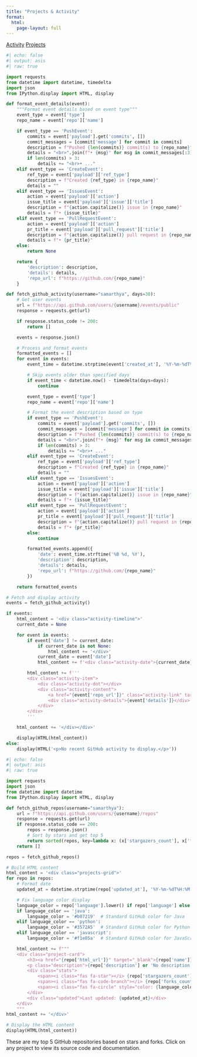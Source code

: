 ---
title: "Projects & Activity"
format:
  html:
    page-layout: full
---

<div class="github-nav">
  <a href="#activity" class="nav-item active" data-target="activity">Activity</a>
  <a href="#projects" class="nav-item" data-target="projects">Projects</a>
  <div class="nav-indicator"></div>
</div>

<div id="activity" class="content-section active">

```{python}
#| echo: false
#| output: asis
#| raw: true

import requests
from datetime import datetime, timedelta
import json
from IPython.display import HTML, display

def format_event_details(event):
    """Format event details based on event type"""
    event_type = event['type']
    repo_name = event['repo']['name']

    if event_type == 'PushEvent':
        commits = event['payload'].get('commits', [])
        commit_messages = [commit['message'] for commit in commits]
        description = f"Pushed {len(commits)} commit(s) to {repo_name}"
        details = "<br>".join(f"• {msg}" for msg in commit_messages[:3])
        if len(commits) > 3:
            details += "<br>• ..."
    elif event_type == 'CreateEvent':
        ref_type = event['payload']['ref_type']
        description = f"Created {ref_type} in {repo_name}"
        details = ""
    elif event_type == 'IssuesEvent':
        action = event['payload']['action']
        issue_title = event['payload']['issue']['title']
        description = f"{action.capitalize()} issue in {repo_name}"
        details = f"• {issue_title}"
    elif event_type == 'PullRequestEvent':
        action = event['payload']['action']
        pr_title = event['payload']['pull_request']['title']
        description = f"{action.capitalize()} pull request in {repo_name}"
        details = f"• {pr_title}"
    else:
        return None

    return {
        'description': description,
        'details': details,
        'repo_url': f"https://github.com/{repo_name}"
    }

def fetch_github_activity(username="samarthya", days=30):
    # Get user events
    url = f"https://api.github.com/users/{username}/events/public"
    response = requests.get(url)

    if response.status_code != 200:
        return []

    events = response.json()

    # Process and format events
    formatted_events = []
    for event in events:
        event_time = datetime.strptime(event['created_at'], '%Y-%m-%dT%H:%M:%SZ')

        # Skip events older than specified days
        if event_time < datetime.now() - timedelta(days=days):
            continue

        event_type = event['type']
        repo_name = event['repo']['name']

        # Format the event description based on type
        if event_type == 'PushEvent':
            commits = event['payload'].get('commits', [])
            commit_messages = [commit['message'] for commit in commits]
            description = f"Pushed {len(commits)} commit(s) to {repo_name}"
            details = "<br>".join(f"• {msg}" for msg in commit_messages[:3])
            if len(commits) > 3:
                details += "<br>• ..."
        elif event_type == 'CreateEvent':
            ref_type = event['payload']['ref_type']
            description = f"Created {ref_type} in {repo_name}"
            details = ""
        elif event_type == 'IssuesEvent':
            action = event['payload']['action']
            issue_title = event['payload']['issue']['title']
            description = f"{action.capitalize()} issue in {repo_name}"
            details = f"• {issue_title}"
        elif event_type == 'PullRequestEvent':
            action = event['payload']['action']
            pr_title = event['payload']['pull_request']['title']
            description = f"{action.capitalize()} pull request in {repo_name}"
            details = f"• {pr_title}"
        else:
            continue

        formatted_events.append({
            'date': event_time.strftime('%B %d, %Y'),
            'description': description,
            'details': details,
            'repo_url': f"https://github.com/{repo_name}"
        })

    return formatted_events

# Fetch and display activity
events = fetch_github_activity()

if events:
    html_content = '<div class="activity-timeline">'
    current_date = None

    for event in events:
        if event['date'] != current_date:
            if current_date is not None:
                html_content += '</div>'
            current_date = event['date']
            html_content += f'<div class="activity-date">{current_date}</div><div class="activity-group">'

        html_content += f'''
        <div class="activity-item">
            <div class="activity-dot"></div>
            <div class="activity-content">
                <a href="{event['repo_url']}" class="activity-link" target="_blank">{event['description']}</a>
                <div class="activity-details">{event['details']}</div>
            </div>
        </div>
        '''

    html_content += '</div></div>'

    display(HTML(html_content))
else:
    display(HTML('<p>No recent GitHub activity to display.</p>'))
```

</div>

<div id="projects" class="content-section">

```{python}
#| echo: false
#| output: asis
#| raw: true

import requests
import json
from datetime import datetime
from IPython.display import HTML, display

def fetch_github_repos(username="samarthya"):
    url = f"https://api.github.com/users/{username}/repos"
    response = requests.get(url)
    if response.status_code == 200:
        repos = response.json()
        # Sort by stars and get top 5
        return sorted(repos, key=lambda x: (x['stargazers_count'], x['forks_count']), reverse=True)[:5]
    return []

repos = fetch_github_repos()

# Build HTML content
html_content = '<div class="projects-grid">'
for repo in repos:
    # Format date
    updated_at = datetime.strptime(repo['updated_at'], '%Y-%m-%dT%H:%M:%SZ').strftime('%B %d, %Y')

    # Fix language color display
    language_color = repo['language'].lower() if repo['language'] else '#888'
    if language_color == 'java':
        language_color = '#b07219'  # Standard GitHub color for Java
    elif language_color == 'python':
        language_color = '#3572A5'  # Standard GitHub color for Python
    elif language_color == 'javascript':
        language_color = '#f1e05a'  # Standard GitHub color for JavaScript

    html_content += f"""
    <div class="project-card">
        <h3><a href="{repo['html_url']}" target="_blank">{repo['name']}</a></h3>
        <p class="description">{repo['description'] or 'No description available'}</p>
        <div class="stats">
            <span><i class="fas fa-star"></i> {repo['stargazers_count']}</span>
            <span><i class="fas fa-code-branch"></i> {repo['forks_count']}</span>
            <span><i class="fas fa-circle" style="color: {language_color};"></i> {repo['language'] or 'Unknown'}</span>
        </div>
        <div class="updated">Last updated: {updated_at}</div>
    </div>
    """
html_content += '</div>'

# Display the HTML content
display(HTML(html_content))
```

:::{.callout-note}
These are my top 5 GitHub repositories based on stars and forks. Click on any project to view its source code and documentation.
:::